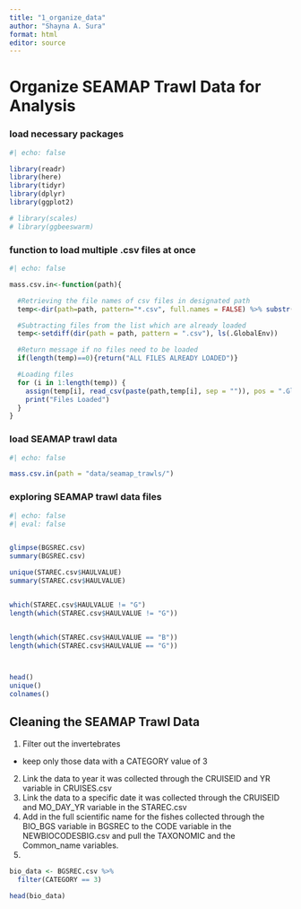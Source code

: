 ```yaml
---
title: "1_organize_data"
author: "Shayna A. Sura"
format: html
editor: source
---
```


# Organize SEAMAP Trawl Data for Analysis

### load necessary packages

```r
#| echo: false

library(readr)
library(here)
library(tidyr)
library(dplyr)
library(ggplot2)

# library(scales)
# library(ggbeeswarm)

```



### function to load multiple .csv files at once
```r
#| echo: false

mass.csv.in<-function(path){

  #Retrieving the file names of csv files in designated path
  temp<-dir(path=path, pattern="*.csv", full.names = FALSE) %>% substr(0,nchar(.)-4)

  #Subtracting files from the list which are already loaded
  temp<-setdiff(dir(path = path, pattern = ".csv"), ls(.GlobalEnv))

  #Return message if no files need to be loaded
  if(length(temp)==0){return("ALL FILES ALREADY LOADED")}

  #Loading files
  for (i in 1:length(temp)) {
    assign(temp[i], read_csv(paste(path,temp[i], sep = "")), pos = ".GlobalEnv")
    print("Files Loaded")
  }
}

```



### load SEAMAP trawl data

```r
#| echo: false

mass.csv.in(path = "data/seamap_trawls/")

```


### exploring SEAMAP trawl data files

```r
#| echo: false
#| eval: false


glimpse(BGSREC.csv)
summary(BGSREC.csv)

unique(STAREC.csv$HAULVALUE)
summary(STAREC.csv$HAULVALUE)


which(STAREC.csv$HAULVALUE != "G")
length(which(STAREC.csv$HAULVALUE != "G"))


length(which(STAREC.csv$HAULVALUE == "B"))
length(which(STAREC.csv$HAULVALUE == "G"))



head()
unique()
colnames()

```



## Cleaning the SEAMAP Trawl Data

1. Filter out the invertebrates
 - keep only those data with a CATEGORY value of 3
2. Link the data to year it was collected through the CRUISEID and YR variable in CRUISES.csv
3. Link the data to a specific date it was collected through the CRUISEID and MO_DAY_YR variable in the STAREC.csv
4. Add in the full scientific name for the fishes collected through the BIO_BGS variable in BGSREC to the CODE variable in the NEWBIOCODESBIG.csv and pull the TAXONOMIC and the Common_name variables.
5. 


```r

bio_data <- BGSREC.csv %>% 
  filter(CATEGORY == 3)

head(bio_data)

```


